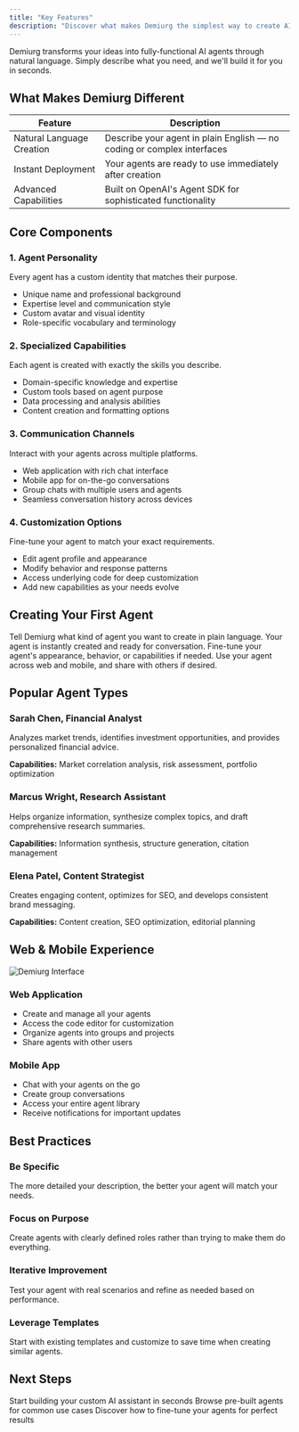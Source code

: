 ```yaml
---
title: "Key Features"
description: "Discover what makes Demiurg the simplest way to create AI agents"
---
```



<Tip>
  Demiurg transforms your ideas into fully-functional AI agents through natural language. Simply describe what you need, and we'll build it for you in seconds.
</Tip>

## What Makes Demiurg Different

| Feature | Description |
| ------- | ----------- |
| Natural Language Creation | Describe your agent in plain English — no coding or complex interfaces |
| Instant Deployment | Your agents are ready to use immediately after creation |
| Advanced Capabilities | Built on OpenAI's Agent SDK for sophisticated functionality |

## Core Components

### 1. Agent Personality

Every agent has a custom identity that matches their purpose.

- Unique name and professional background
- Expertise level and communication style
- Custom avatar and visual identity
- Role-specific vocabulary and terminology

### 2. Specialized Capabilities

Each agent is created with exactly the skills you describe.

- Domain-specific knowledge and expertise
- Custom tools based on agent purpose
- Data processing and analysis abilities
- Content creation and formatting options

### 3. Communication Channels

Interact with your agents across multiple platforms.

- Web application with rich chat interface
- Mobile app for on-the-go conversations
- Group chats with multiple users and agents
- Seamless conversation history across devices

### 4. Customization Options

Fine-tune your agent to match your exact requirements.

- Edit agent profile and appearance
- Modify behavior and response patterns
- Access underlying code for deep customization
- Add new capabilities as your needs evolve

## Creating Your First Agent

<Steps>
  <Step title="Describe Your Agent">
    Tell Demiurg what kind of agent you want to create in plain language.
  </Step>
  
  <Step title="Review & Test">
    Your agent is instantly created and ready for conversation.
  </Step>
  
  <Step title="Customize (Optional)">
    Fine-tune your agent's appearance, behavior, or capabilities if needed.
  </Step>
  
  <Step title="Deploy & Share">
    Use your agent across web and mobile, and share with others if desired.
  </Step>
</Steps>

## Popular Agent Types

### Sarah Chen, Financial Analyst

Analyzes market trends, identifies investment opportunities, and provides personalized financial advice.

**Capabilities:** Market correlation analysis, risk assessment, portfolio optimization

### Marcus Wright, Research Assistant

Helps organize information, synthesize complex topics, and draft comprehensive research summaries.

**Capabilities:** Information synthesis, structure generation, citation management

### Elena Patel, Content Strategist

Creates engaging content, optimizes for SEO, and develops consistent brand messaging.

**Capabilities:** Content creation, SEO optimization, editorial planning

## Web & Mobile Experience

<Frame>
  <img src="/images/demiurg-interface.png" alt="Demiurg Interface" />
</Frame>

### Web Application

- Create and manage all your agents
- Access the code editor for customization
- Organize agents into groups and projects
- Share agents with other users

### Mobile App

- Chat with your agents on the go
- Create group conversations
- Access your entire agent library
- Receive notifications for important updates

## Best Practices

### Be Specific

The more detailed your description, the better your agent will match your needs.

### Focus on Purpose

Create agents with clearly defined roles rather than trying to make them do everything.

### Iterative Improvement

Test your agent with real scenarios and refine as needed based on performance.

### Leverage Templates

Start with existing templates and customize to save time when creating similar agents.

## Next Steps

<Card title="Create Your First Agent" icon="wand-magic-sparkles" href="/quickstart/create">
  Start building your custom AI assistant in seconds
</Card>

<Card title="Explore Templates" icon="folder-open" href="/agents/templates">
  Browse pre-built agents for common use cases
</Card>

<Card title="Learn Customization" icon="code" href="/agents/code-editor">
  Discover how to fine-tune your agents for perfect results
</Card>